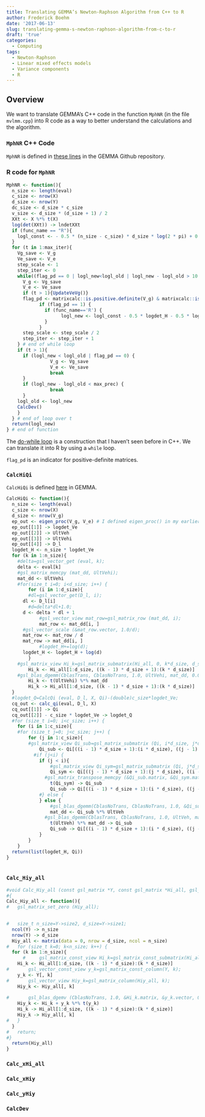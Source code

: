 ```yaml
---
title: Translating GEMMA’s Newton-Raphson Algorithm from C++ to R
author: Frederick Boehm
date: '2017-06-13'
slug: translating-gemma-s-newton-raphson-algorithm-from-c-to-r
draft: 'true'
categories:
  - Computing
tags:
  - Newton-Raphson
  - Linear mixed effects models
  - Variance components
  - R
---
```


## Overview

We want to translate GEMMA's C++ code in the function `MphNR` (in the file `mvlmm.cpp`) into R code as a way to better understand the calculations and the algorithm.

### `MphNR` C++ Code

`MphNR` is defined in [these lines](https://github.com/xiangzhou/GEMMA/blob/3ed15d7061fdac57c07da0fba087e9e69ac0ec42/src/mvlmm.cpp#L2504-L2662) in the GEMMA Github repository. 

### R code for `MphNR`

```r
MphNR <- function(){
  n_size <- length(eval)
  c_size <- nrow(X)
  d_size <- nrow(Y)
  dc_size <- d_size * c_size
  v_size <- d_size * (d_size + 1) / 2
  XXt <- X %*% t(X)
  log(det(XXt)) -> lndetXXt
  if (func_name == "R"){
    logl_const <- - 0.5 * (n_size - c_size) * d_size * log(2 * pi) + 0.5 * d_size * lndetXXt
  }
  for (t in 1:max_iter){
    Vg_save <- V_g
    Ve_save <- V_e
    step_scale <- 1
    step_iter <- 0
    while((flag_pd == 0 | logl_new<logl_old | logl_new - logl_old > 10 ) & step_iter < 10){
      V_g <- Vg_save
      V_e <- Ve_save
      if (t > 1){UpdateVeVg()}
      flag_pd <- matrixcalc::is.positive.definite(V_g) & matrixcalc::is.positive.definite(V_e)
			if (flag_pd == 1) {
			  if (func_name=='R') {
					logl_new <- logl_const - 0.5 * logdet_H - 0.5 * logdet_Q - 0.5 * yPy
			  }
			}
      step_scale <- step_scale / 2
      step_iter <- step_iter + 1
    } # end of while loop
    if (t > 1){
      if (logl_new < logl_old | flag_pd == 0) {
				V_g <- Vg_save
				V_e <- Ve_save
				break
      }
      if (logl_new - logl_old < max_prec) {
				break
      }
    logl_old <- logl_new
    CalcDev()
    }
  } # end of loop over t
  return(logl_new)
} # end of function
```

The [do-while loop](https://github.com/xiangzhou/GEMMA/blob/3ed15d7061fdac57c07da0fba087e9e69ac0ec42/src/mvlmm.cpp#L2553-L2598) is a construction that I haven't seen before in C++. We can translate it into R by using a `while` loop.

`flag_pd` is an indicator for positive-definite matrices.

### `CalcHiQi`

`CalcHiQi` is defined [here](https://github.com/xiangzhou/GEMMA/blob/898770748aa87ad89a5ca10282141fae7f4cbbd5/src/mvlmm.cpp#L961-L1022) in GEMMA.

```r
CalcHiQi <- function(){
  n_size <- length(eval)
  c_size <- nrow(X)
  d_size <- nrow(V_g)
  ep_out <- eigen_proc(V_g, V_e) # I defined eigen_proc() in my earlier blog post from may 24, 2017
  ep_out[[1]] -> logdet_Ve
  ep_out[[2]] -> UltVeh
  ep_out[[3]] -> UltVehi
  ep_out[[4]] -> D_l
  logdet_H <- n_size * logdet_Ve
  for (k in 1:n_size){
    #delta=gsl_vector_get (eval, k);
    delta <- eval[k]
    #gsl_matrix_memcpy (mat_dd, UltVehi);
    mat_dd <- UltVehi
    #for(size_t i=0; i<d_size; i++) {
		for (i in 1:d_size){
    	#dl=gsl_vector_get(D_l, i);
      dl <- D_l[i]
    	#d=delta*dl+1.0;
      d <- delta * dl + 1
			#gsl_vector_view mat_row=gsl_matrix_row (mat_dd, i);
			mat_row <- mat_dd[i, ]
      #gsl_vector_scale (&mat_row.vector, 1.0/d);
      mat_row <- mat_row / d
      mat_row -> mat_dd[i, ]
			#logdet_H+=log(d);
      logdet_H <- logdet_H + log(d)
		}
    #gsl_matrix_view Hi_k=gsl_matrix_submatrix(Hi_all, 0, k*d_size, d_size, d_size);
		Hi_k <- Hi_all[1:d_size, ((k - 1) * d_size + 1):(k * d_size)]
    #gsl_blas_dgemm(CblasTrans, CblasNoTrans, 1.0, UltVehi, mat_dd, 0.0, &Hi_k.matrix);
		Hi_k <- t(UltVehi) %*% mat_dd
		Hi_k -> Hi_all[1:d_size, ((k - 1) * d_size + 1):(k * d_size)]
  }
  #logdet_Q=CalcQi (eval, D_l, X, Qi)-(double)c_size*logdet_Ve;
  cq_out <- calc_qi(eval, D_l, X)
  cq_out[[1]] -> Qi
  cq_out[[2]] - c_size * logdet_Ve -> logdet_Q
  #for (size_t i=0; i<c_size; i++) {
	for (i in 1:c_size){
  	#for (size_t j=0; j<c_size; j++) {
		for (j in 1:c_size){
	  	#gsl_matrix_view Qi_sub=gsl_matrix_submatrix (Qi, i*d_size, j*d_size, d_size, d_size);
			Qi_sub <- Qi[((i - 1) * d_size + 1):(i * d_size), ((j - 1) * d_size + 1):(j * d_size)]
		  #if (j<i) {
			if (j < i){
				#gsl_matrix_view Qi_sym=gsl_matrix_submatrix (Qi, j*d_size, i*d_size, d_size, d_size);
				Qi_sym <- Qi[((j - 1) * d_size + 1):(j * d_size), ((i - 1) * d_size + 1):(i * d_size)]
			  #gsl_matrix_transpose_memcpy (&Qi_sub.matrix, &Qi_sym.matrix);
				t(Qi_sym) -> Qi_sub
				Qi_sub -> Qi[((i - 1) * d_size + 1):(i * d_size), ((j - 1) * d_size + 1):(j * d_size)]
			#} else {
			} else {
				#gsl_blas_dgemm(CblasNoTrans, CblasNoTrans, 1.0, &Qi_sub.matrix, UltVeh, 0.0, mat_dd);
				mat_dd <- Qi_sub %*% UltVeh
			  #gsl_blas_dgemm(CblasTrans, CblasNoTrans, 1.0, UltVeh, mat_dd, 0.0, &Qi_sub.matrix);
				t(UltVeh) %*% mat_dd -> Qi_sub
				Qi_sub -> Qi[((i - 1) * d_size + 1):(i * d_size), ((j - 1) * d_size + 1):(j * d_size)]
			}
		}
	}
  return(list(logdet_H, Qi))
}
  
```





### `Calc_Hiy_all`

```r
#void Calc_Hiy_all (const gsl_matrix *Y, const gsl_matrix *Hi_all, gsl_matrix *Hiy_all)
#{
Calc_Hiy_all <- function(){
#	gsl_matrix_set_zero (Hiy_all);
  

#	size_t n_size=Y->size2, d_size=Y->size1;
  ncol(Y) -> n_size
  nrow(Y) -> d_size
  Hiy_all <- matrix(data = 0, nrow = d_size, ncol = n_size)
#	for (size_t k=0; k<n_size; k++) {
  for (k in 1:n_size){
      #		gsl_matrix_const_view Hi_k=gsl_matrix_const_submatrix(Hi_all, 0, k*d_size, d_size, d_size);
    Hi_k <- Hi_all[1:d_size, ((k - 1) * d_size):(k * d_size)]
#		gsl_vector_const_view y_k=gsl_matrix_const_column(Y, k);
    y_k <- Y[, k]
#		gsl_vector_view Hiy_k=gsl_matrix_column(Hiy_all, k);
    Hiy_k <- Hiy_all[, k]
    
#		gsl_blas_dgemv (CblasNoTrans, 1.0, &Hi_k.matrix, &y_k.vector, 0.0, &Hiy_k.vector);
    Hiy_k <- Hi_k + y_k %*% t(y_k)
    Hi_k -> Hi_all[1:d_size, ((k - 1) * d_size):(k * d_size)]
    Hiy_k -> Hiy_all[, k]
#	}
  }
#	return;
#}
  return(Hiy_all)
}
```




### `Calc_xHi_all`


### `Calc_xHiy`


### `Calc_yHiy`


### `CalcDev`

